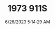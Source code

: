 ---
width: 4000
height: 6000
title: 1973 911S
description: A Signal Yellow 1973 Porsche 911S Targa with brown interior in Austin, TX.
date: 6/26/2023 5:14:29 AM
cameraMake: Sony
cameraModel: ILCE-7M3
lens: 24-70mm F2.8 DG DN | Art 019
settingsfStop: f/2.8
settingsISO: ISO 125
settingsShutter: 1/60
settingsFocalLength: 51.9 mm
---